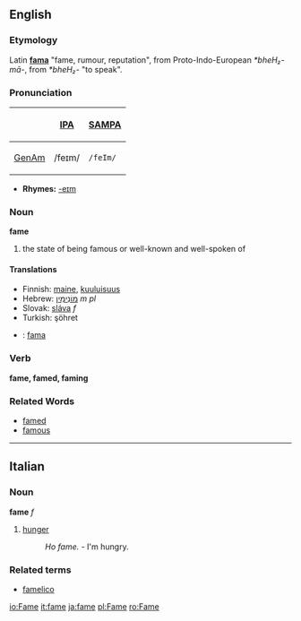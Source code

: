 ==English==
=== Etymology ===
Latin '''[[fama#Latin|fama]]''' "fame, rumour, reputation", from Proto-Indo-European ''*bheH₂-mā-'', from ''*bheH₂-'' "to speak".

===Pronunciation===
{| border=1 cellpadding=5
! !! [[w:International Phonetic Alphabet|IPA]] !! [[w:SAMPA|SAMPA]]
|-
! [[GenAm]]
| /feɪm/ || <tt>/feIm/</tt>
|}

*'''Rhymes:''' [[Rhymes:English:-eɪm|-eɪm]]

=== Noun ===
'''fame'''
# the state of being famous or well-known and well-spoken of

==== Translations ====
*Finnish: [[maine]], [[kuuluisuus]]
*Hebrew: [[מונימין|מוֹנִימִין]] ''m pl''
*Slovak: [[sláva]] ''f''
*Turkish: şöhret
*{{it}}: [[fama]] {{f}}

=== Verb ===
'''fame, famed, faming'''

=== Related Words ===
* [[famed]]
* [[famous]]
----
==Italian==
===Noun===
'''fame''' ''f''

# [[hunger]]
#: ''Ho fame.'' - I'm hungry.

===Related terms===
*[[famelico]]

[[io:Fame]]
[[it:fame]]
[[ja:fame]]
[[pl:Fame]]
[[ro:Fame]]